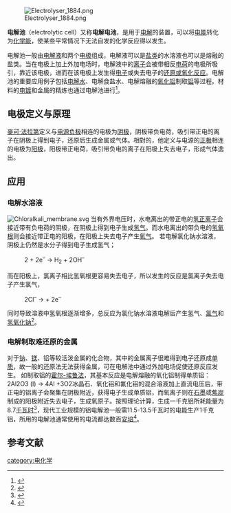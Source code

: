 [[File:Electrolyser_1884.png|thumb]]

'''电解池'''（electrolytic cell）又称'''电解电池'''，是用于[[电解|电解]]的装置，可以将[[电能|电能]]转化为[[化学能|化学能]]，使某些平常情况下无法自发的化学反应得以发生。

电解池一般由[[电解液|电解液]]和两个[[电极|电极]]组成，电解液可以是[[盐类|盐类]]的水溶液也可以是熔融的盐类。当在电极上加上外加电场时，电解液中的[[离子|离子]]会被带相反[[电荷|电荷]]的电极所吸引，靠近该电极，进而在该电极上发生得[[电子|电子]]或失去电子的[[氧化还原反应|还原或氧化反应]]。电解池的重要应用例子包括[[电解水|电解水]]、电解食盐水、电解熔融的[[氧化铝|氧化铝]]制取[[铝|铝]]等过程。材料的[[电镀|电镀]]和金属的精炼也通过电解池进行<ref>{{cite book|author = 傅献彩等|title = 物理化学,第五版|publisher=高等教育出版社|pages=676-679|date=2005年7月}}</ref>。

==电极定义与原理==
[[麥可·法拉第|麥可·法拉第]]定义与[[电源|电源]][[负极|负极]]相连的电极为[[阴极|阴极]]，阴极带负电荷，吸引带正电的离子在阴极上得到电子，还原后生成金属或气体。相對的，他定义与电源的[[正极|正极]]相连的电极为[[阳极|阳极]]，阳极带正电荷，吸引带负电的离子在阳极上失去电子，形成气体逸出。

==应用==
===电解水溶液===
[[File:Chloralkali_membrane.svg|thumb]]
当有外界电压时，水电离出的带正电的[[氢正离子|氢正离子]]会接近带有负电荷的阴极，在阴极上得到电子生成[[氢气|氢气]]。而水电离出的带负电的[[氢氧根|氢氧根]]则会接近带正电的阳极，在阳极上失去电子产生[[氧气|氧气]]。
若电解氯化钠水溶液，阴极上仍然是水分子得到电子生成氢气；
:2{{chem|H|2|O}} + 2e<sup>–</sup> → H<sub>2</sub> + 2OH<sup>–</sup>
而在阳极上，氯离子相比氢氧根更容易失去电子，所以发生的反应是氯离子失去电子产生氯气，
:2Cl<sup>–</sup> → {{chem|Cl|2}} + 2e<sup>–</sup>
同时导致溶液中氢氧根逐渐增多，总反应为氯化钠水溶液电解后产生氢气、[[氯气|氯气]]和[[氢氧化钠|氢氧化钠]]<ref>{{cite book|author=Bommaraju, Tilak V.; Orosz, Paul J.; Sokol, Elizabeth A|title=Electrochemistry Encyclopedia: Brine Electrolysis|year=2007|location=Cleveland|publisher=Case Western Rsserve University|accessdate=2014-09-03}}</ref>。

===电解制取难还原的金属===
对于[[钠|钠]]、[[镁|镁]]、铝等较活泼金属的化合物，其中的金属离子很难得到电子还原成[[单质|单质]]，故一般的还原法无法获得金属，可在电解池中通过外加电场促使还原反应发生。
如制取铝的[[霍尔-埃鲁法|霍尔-埃鲁法]]，其基本反应是电解熔融的氧化铝制得单质铝：<chem display="inline">2Al2O3 (l) -> 4Al +3O2</chem>冰晶石、氧化铝和氟化铝的混合溶液加上直流电压后，带正电的铝离子会聚集在阴极附近，获得电子生成单质铝，而氧离子则在[[石墨|石墨]]或[[焦炭|焦炭]]制成的阳极附近失去电子，生成氧原子。按照理论计算，生成一千克铝所耗能量为8.7[[千瓦时|千瓦时]]<ref name="handbook">{{cite book|author=Christoph Schmitz|title=Handbook of Aluminium Recycling|publisher=Vulkan-Verlag GmbH|year=2006|page=18-24}}</ref>，现代工业规模的铝电解池一般需11.5-13.5千瓦时的电能生产1千克铝，所用的电解池通常使用的电流都达数百[[安培|安培]]<ref name="Dubal Amperage">{{cite web|title=DUBAL 2008 installed cell amperage for DX Technology|url=http://www.dubal.ae/our-technologies/growth-through-technology/dx-technology.aspx|accessdate=2014-02-09|deadurl=yes|archiveurl=https://web.archive.org/web/20130927000105/http://www.dubal.ae/our-technologies/growth-through-technology/dx-technology.aspx|archivedate=2013-09-27}}</ref>。

==参考文献==
{{reflist|2}}

[[category:电化学|category:电化学]]
